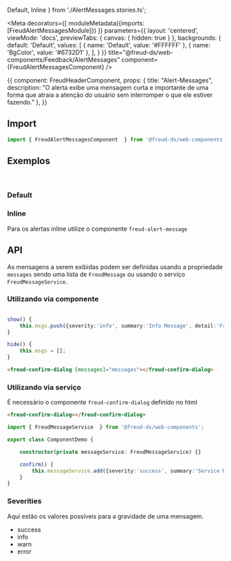  Default,
  Inline
} from './AlertMessages.stories.ts';

<Meta
  decorators={[
    moduleMetadata({imports: [FreudAlertMessagesModule]})
  ]}
  parameters={{
    layout: 'centered',
    viewMode: 'docs',
    previewTabs: {
      canvas: { hidden: true }
    },
    backgrounds: {
      default: 'Default',
      values: [
        { name: 'Default', value: '#FFFFFF' },
        { name: 'BgColor', value: '#6732D1' },
      ],
    }
  }}
  title="@freud-ds/web-components/Feedback/AlertMessages"
  component={FreudAlertMessagesComponent}
/>

<Story name="Storyname-hidden">
  {{
    component: FreudHeaderComponent,
    props: {
      title: "Alert-Messages",
      description: "O alerta exibe uma mensagem curta e importante de uma forma que atraia a atenção do usuário sem interromper o que ele estiver fazendo."
    },
  }}
</Story>

## <a id="importing"></a>Import
```ts
import { FreudAlertMessagesComponent  } from '@freud-ds/web-components';
```

## <a id="exemplos"></a> Exemplos
<br/>

### Default
<Canvas>
  <Story story={Default}/>
</Canvas>

### Inline

Para os alertas inline utilize o componente `freud-alert-message`
<Canvas>
  <Story story={Inline}/>
</Canvas>

## API

As mensagens a serem exibidas podem ser definidas usando a propriedade `messages` sendo uma lista de `FreudMessage` ou usando o serviço `FreudMessageService`.

### Utilizando via componente
```ts

show() {
    this.msgs.push({severity:'info', summary:'Info Message', detail:'Freud DS'});
}

hide() {
    this.msgs = [];
}

```
```html
<freud-confirm-dialog [messages]="messages"></freud-confirm-dialog>
```

### Utilizando via serviço

É necessário o componente `freud-confirm-dialog` definido no html
```html
<freud-confirm-dialog></freud-confirm-dialog>
```
```ts
import { FreudMessageService  } from '@freud-ds/web-components';

export class ComponentDemo {

    constructor(private messageService: FreudMessageService) {}

    confirm() {
        this.messageService.add({severity:'success', summary:'Service Message', detail:'Via MessageService', icon: 'freud-icon freud-icon-check-circle'});
    }
}
```

### Severities
Aqui estão os valores possíveis para a gravidade de uma mensagem.
- success
- info
- warn
- error
